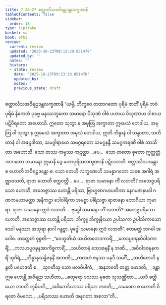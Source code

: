 ```yaml
---
title: 7.26–27 စတ္တာလီသအဝိရဠဒန္တလက္ခဏာနိ
tableOfContents: false
sidebar:
  order: 18
type: tipitaka
basket: su
book: pthi
review:
  current: review
  updated: '2025-10-23T09:13:29.851478'
  updated_by: ''
  notes: ''
  history:
  - state: review
    date: '2025-10-23T09:13:29.851478'
    updated_by: ''
    notes: ''
    previous_state: draft
---
```



<ReviewStatus review={frontmatter.review} showDetails={true} />

<HypothesisAnnotation frontmatter={frontmatter} />

<DynamicBreadcrumb />

<Paragraph number="537" type="center" book="pthi">
<Emphasis>စတ္တာလီသအဝိရဠဒန္တလက္ခဏာနိ</Emphasis>
</Paragraph>

<Division number="234" book="pthi" e="ch" v="8" p="139">

<Paragraph number="538" book="pthi">
“ယမ္ပိ, ဘိက္ခဝေ တထာဂတော ပုရိမံ ဇာတိံ ပုရိမံ ဘဝံ ပုရိမံ နိကေတံ ပုဗ္ဗေ မနုဿဘူတော သမာနော ပိသုဏံ ဝါစံ ပဟာယ ပိသုဏာယ ဝါစာယ ပဋိဝိရတော အဟောသိ. ဣတော သုတွာ န အမုတြ အက္ခာတာ ဣမေသံ ဘေဒါယ, အမုတြ ဝါ သုတွာ န ဣမေသံ အက္ခာတာ အမူသံ ဘေဒါယ, ဣတိ ဘိန္နာနံ ဝါ သန္ဓာတာ, သဟိတာနံ ဝါ အနုပ္ပဒါတာ, သမဂ္ဂါရာမော သမဂ္ဂရတော သမဂ္ဂနန္ဒီ သမဂ္ဂကရဏိံ ဝါစံ ဘာသိတာ အဟောသိ. သော တဿ ကမ္မဿ ကဋတ္တာ …ပေ…  သော တတော စုတော ဣတ္ထတ္တံ အာဂတော သမာနော ဣမာနိ ဒွေ မဟာပုရိသလက္ခဏာနိ ပဋိလဘတိ. စတ္တာလီသဒန္တော စ ဟောတိ အဝိရဠဒန္တော စ.
</Paragraph>

<Paragraph number="539" book="pthi">
သော တေဟိ လက္ခဏေဟိ သမန္နာဂတော သစေ အဂါရံ အဇ္ဈာဝသတိ, ရာဇာ ဟောတိ စက္ကဝတ္တီ …ပေ…  ရာဇာ သမာနော ကိံ လဘတိ? အဘေဇ္ဇပရိသော ဟောတိ, အဘေဇ္ဇာဿ ဟောန္တိ ပရိသာ, ဗြာဟ္မဏဂဟပတိကာ နေဂမဇာနပဒါ ဂဏကမဟာမတ္တာ အနီကဋ္ဌာ ဒေါဝါရိကာ အမစ္စာ ပါရိသဇ္ဇာ ရာဇာနော ဘောဂိယာ ကုမာရာ. ရာဇာ သမာနော ဣဒံ လဘတိ…  ဗုဒ္ဓေါ သမာနော ကိံ လဘတိ? အဘေဇ္ဇပရိသော ဟောတိ, အဘေဇ္ဇာဿ ဟောန္တိ ပရိသာ, ဘိက္ခူ ဘိက္ခုနိယော ဥပါသကာ ဥပါသိကာယော ဒေဝါ မနုဿာ အသုရာ နာဂါ ဂန္ဓဗ္ဗာ. ဗုဒ္ဓေါ သမာနော ဣဒံ လဘတိ”. ဧတမတ္ထံ ဘဂဝါ အဝေါစ.
</Paragraph>

</Division>
<Division number="235" book="pthi" e="ch" v="8" p="140">

<Paragraph number="540" book="pthi">
တတ္ထေတံ ဝုစ္စတိ—
</Paragraph>

<Paragraph number="541" type="verses" book="pthi">
_“ဝေဘူတိယံ သဟိတဘေဒကာရိံ,_  
_ဘေဒပ္ပဝဍ္ဎနဝိဝါဒကာရိံ;_  
_ကလဟပ္ပဝဍ္ဎနအာကိစ္စကာရိံ,_  
_သဟိတာနံ ဘေဒဇနနိံ န ဘဏိ._  

</Paragraph>

<Paragraph number="542" type="verses" book="pthi">
_အဝိဝါဒဝဍ္ဎနကရိံ သုဂိရံ,_  
_ဘိန္နာနုသန္ဓိဇနနိံ အဘဏိ;_  
_ကလဟံ ဇနဿ ပနုဒီ သမင်္ဂီ,_  
_သဟိတေဟိ နန္ဒတိ ပမောဒတိ စ._  

</Paragraph>

<Paragraph number="543" type="verses" book="pthi">
_သုဂတီသု သော ဖလဝိပါကံ,_  
_အနုဘဝတိ တတ္ထ မောဒတိ;_  
_ဒန္တာ ဣဓ ဟောန္တိ အဝိရဠာ သဟိတာ,_  
_စတုရော ဒသဿ မုခဇာ သုသဏ္ဌိတာ._  

</Paragraph>

<Paragraph number="544" type="verses" book="pthi">
_ယဒိ ခတ္တိယော ဘဝတိ ဘူမိပတိ,_  
_အဝိဘေဒိယာဿ ပရိသာ ဘဝတိ;_  
_သမဏော စ ဟောတိ ဝိရဇော ဝိမလော,_  
_ပရိသာဿ ဟောတိ အနုဂတာ အစလာ”တိ._
</Paragraph>
</Division>